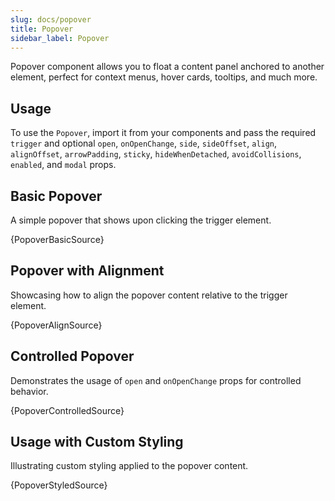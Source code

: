 ```yaml
---
slug: docs/popover
title: Popover
sidebar_label: Popover
---
```


Popover component allows you to float a content panel anchored to another element, perfect for context menus, hover cards, tooltips, and much more.

## Usage

To use the `Popover`, import it from your components and pass the required `trigger` and optional `open`, `onOpenChange`, `side`, `sideOffset`, `align`, `alignOffset`, `arrowPadding`, `sticky`, `hideWhenDetached`, `avoidCollisions`, `enabled`, and `modal` props.


## Basic Popover

A simple popover that shows upon clicking the trigger element.


<CodeSample>
    <PopoverBasicDemo/>
</CodeSample>

<CodeBlock language="tsx">{PopoverBasicSource}</CodeBlock>

## Popover with Alignment

Showcasing how to align the popover content relative to the trigger element.


<CodeSample>
    <PopoverAlignDemo/>
</CodeSample>

<CodeBlock language="tsx">{PopoverAlignSource}</CodeBlock>

## Controlled Popover

Demonstrates the usage of `open` and `onOpenChange` props for controlled behavior.


<CodeSample>
    <PopoverControlledDemo/>
</CodeSample>

<CodeBlock language="tsx">{PopoverControlledSource}</CodeBlock>

## Usage with Custom Styling

Illustrating custom styling applied to the popover content.


<CodeSample>
    <PopoverStyledDemo/>
</CodeSample>

<CodeBlock language="tsx">{PopoverStyledSource}</CodeBlock>

